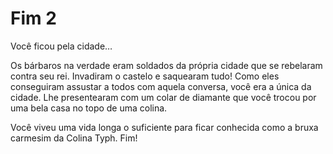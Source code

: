 # Fim 2

Você ficou pela cidade...

Os bárbaros na verdade eram soldados da própria cidade que se rebelaram contra seu rei. Invadiram o castelo e saquearam tudo! Como eles conseguiram assustar a todos com aquela conversa, você era a única da cidade. Lhe presentearam com um colar de diamante que você trocou por uma bela casa no topo de uma colina.

Você viveu uma vida longa o suficiente para ficar conhecida como a bruxa carmesim da Colina Typh.
Fim!
